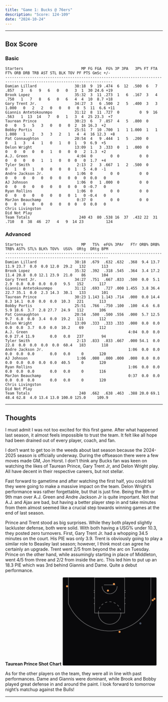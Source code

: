 ```yaml
---
title: "Game 1: Bucks @ 76ers"
description: "Score: 124-109"
date: "2024-10-24"
---
```



---


## Box Score
### Basic 
```
Starters                          MP FG FGA  FG% 3P 3PA   3P% FT FTA   FT% ORB DRB TRB AST STL BLK TOV PF PTS GmSc +/-
----------------------------------------------------------------------------------------------------------------------
Damian Lillard                 38:18  9  19 .474  6  12  .500  6   7  .857   3   6   9   6   0   0   3  1  30 24.6 +19
Brook Lopez                    35:32  3  11 .273  1   6  .167  3   4  .750   1   7   8   6   0   6   4  4  10  8.7 +18
Gary Trent Jr.                 34:27  3   6 .500  2   5  .400  3   3 1.000   0   2   2   0   0   0   0  5  11  6.6 +11
Giannis Antetokounmpo          31:12  8  11 .727  0         0  9  16  .563   1  13  14   7   0   1   3  4  25 23.3  +7
Taurean Prince                 30:23  6   7 .857  4   5  .800  0         0   0   5   5   3   0   0   0  2  16 16.3  +2
Bobby Portis                   25:51  7  10 .700  1   1 1.000  1   1 1.000   1   2   3   3   2   1   4  4  16 12.3  +8
Pat Connaughton                20:54  4   9 .444  1   5  .200  0         0   1   3   4   1   0   1   0  1   9  6.9  +5
Delon Wright                   13:09  1   3 .333  0   1  .000  0         0   0   0   0   0   1   0   0  0   2  1.3  +2
A.J. Green                      4:04  0        0  0         0  0         0   0   0   0   1   1   0   0  0   0  1.7  +4
Tyler Smith                     2:13  2   3 .667  1   2  .500  0         0   1   0   1   0   0   0   0  1   5  4.0  -1
Andre Jackson Jr.               1:06  0        0  0         0  0         0   0   0   0   0   0   0   0  0   0  0.0   0
AJ Johnson                      1:06  0   1 .000  0         0  0         0   0   0   0   0   0   0   0  0   0 -0.7   0
Ryan Rollins                    1:06  0        0  0         0  0         0   0   0   0   0   0   0   0  1   0 -0.4   0
MarJon Beauchamp                0:37  0        0  0         0  0         0   0   0   0   0   0   0   0  0   0  0.0   0
Chris Livingston                                                                                          Did Not Play
Team Totals                      240 43  80 .538 16  37  .432 22  31  .710   8  38  46  27   4   9  14 23          124

```

### Advanced 
```
Starters                          MP   TS%  eFG% 3PAr   FTr ORB% DRB% TRB% AST% STL% BLK% TOV%  USG%  ORtg  DRtg BPM
--------------------------------------------------------------------------------------------------------------------
Damian Lillard                 38:18  .679  .632 .632  .368  9.4 13.7 11.9 23.7  0.0  0.0 12.0  29.2   132       113
Brook Lopez                    35:32  .392  .318 .545  .364  3.4 17.2 11.4 20.8  0.0 12.1 23.9  21.0    86       104
Gary Trent Jr.                 34:27  .751  .667 .833  .500  0.0  5.1  2.9  0.0  0.0  0.0  0.0   9.5   152       117
Giannis Antetokounmpo          31:12  .693  .727 .000 1.455  3.8 36.4 22.7 35.1  0.0  2.3 14.3  30.1   133       101
Taurean Prince                 30:23 1.143 1.143 .714  .000  0.0 14.4  8.3 14.1  0.0  0.0  0.0  10.3   221       113
Bobby Portis                   25:51  .766  .750 .100  .100  4.6  6.8  5.9 18.6  3.7  2.8 27.7  24.9   112       106
Pat Connaughton                20:54  .500  .500 .556  .000  5.7 12.5  9.7  6.8  0.0  3.4  0.0  19.2   111       112
Delon Wright                   13:09  .333  .333 .333  .000  0.0  0.0  0.0  0.0  3.7  0.0  0.0  10.2    69       112
A.J. Green                                             4:04  0.0  0.0  0.0 27.4 11.9       0.0   0.0   237        94
Tyler Smith                     2:13  .833  .833 .667  .000 54.1  0.0 22.8  0.0  0.0  0.0  0.0  60.4   183       118
Andre Jackson Jr.                                      1:06  0.0  0.0  0.0  0.0  0.0       0.0   0.0     0       120
AJ Johnson                      1:06  .000  .000 .000  .000  0.0  0.0  0.0  0.0  0.0  0.0  0.0  40.5     0       120
Ryan Rollins                                           1:06  0.0  0.0  0.0  0.0  0.0       0.0   0.0     0       116
MarJon Beauchamp                                       0:37  0.0  0.0  0.0  0.0  0.0       0.0   0.0     0       120
Chris Livingston                                                                                        Did Not Play
Team Totals                      240  .662  .638 .463  .388 20.0 69.1 48.4 62.8  4.0 13.4 13.0 100.0 125.0     109.9
```
---
## Thoughts

I must admit I was not too excited for this first game. After what happened last season, it almost feels impossible to trust the team. It felt like all hope had been drained out of every player, coach, and fan. 

I don’t want to get too in the weeds about last season because the 2024-2025 season is officially underway. During the offseason there were a few moves made GM, Jon Horst. I don’t think any Bucks fan was keen on watching the likes of Taurean Prince, Gary Trent Jr, and Delon Wright play. All have decent in their respective careers, but not stellar. 

Fast forward to gametime and after watching the first half, you could tell they were going to make a massive impact on the team. Delon Wright’s performance was rather forgettable, but that is just fine. Being the 8th or 9th man over A.J. Green and Andre Jackson Jr is quite important. Not that A.J. and Ajax are bad, but having a better player step in and take minutes from them almost seemed like a crucial step towards winning games at the end of last season. 


Prince and Trent stood as big surprises. While they both played slightly lackluster defense, both were solid. With both having a USG% under 10.3, they posted zero turnovers. First, Gary Trent Jr. had a whopping 34.5 minutes on the court. His PIE was only 3.9. Trent is obviously going to play a similar role to Beasley last season; however, I think most can agree he certainly an upgrade. Trent went 2/5 from beyond the arc on Tuesday. Prince on the other hand, while assumingly starting in place of Middleton, went 4/5 from three and 2/2 from inside the arc. This led him to put up an 18.3 PIE which was 3rd behind Giannis and Dame. Quite a debut performance. 


**Taurean Prince Shot Chart**
<svg preserveAspectRatio="xMaxYMin" viewBox="0 0 431 405.14" width="300" style="margin: auto;"><style></style><rect width="431" height="405.14" rx="4" ry="4" fill="#09090b"></rect><g class="court-g"><line class="shot-chart-court-baseline" x1="0" y1="0" x2="431" y2="0" stroke="#ffffff55"></line><path d="M189.51676575310765,79.68318560073843L182.45933891784432,94.73438768822663L174.20894649806968,109.16619224390261L164.8195316587315,122.88424045741752L154.35248478318016,135.79884023900257L142.87624208722167,147.82555264917374L130.46583816572505,158.8857439820038L117.20241539734879,168.9070998922997L103.17269341502222,177.8240982051922L88.46840211091995,185.57843731678682L73.18568188308603,192.11941738488522L57.4244550450488,197.40427181745378L41.287772508309736,201.39844689148444L24.881140009263223,204.0758276740277L8.3118282858453,205.41890876826952L-8.31182828584516,205.41890876826952L-24.88114000926308,204.0758276740277L-41.28777250830978,201.3984468914844L-57.42445504504876,197.40427181745378L-73.18568188308599,192.11941738488525L-88.4684021109199,185.57843731678685L-103.17269341502218,177.8240982051922L-117.20241539734882,168.90709989229967L-130.46583816572505,158.88574398200376L-142.8762420872216,147.82555264917377L-154.35248478318005,135.79884023900271L-164.81953165873145,122.88424045741758L-174.20894649806965,109.16619224390263L-182.4593389178443,94.73438768822669L-189.51676575310765,79.68318560073847" class="shot-chart-court-3pt-line" transform="translate(215.5, 40.94500000000001)" fill="none" stroke-width="3" stroke="#ffffff55"></path><line class="shot-chart-court-3pt-line" x1="405.14" y1="0" x2="405.14" y2="120.68" stroke-width="3" stroke="#ffffff55"></line><line class="shot-chart-court-3pt-line" x1="25.859999999999985" y1="0" x2="25.859999999999985" y2="120.68" stroke-width="3" stroke="#ffffff55"></line><path d="M51.72,-3.1669366225950553e-15L51.416815144023474,5.591915632886266L50.510815141325686,11.118271167714155L49.01262201357454,16.514275138632875L46.939800705381906,21.71666433269687L44.31665315138772,26.66444549319555L41.17393335829589,31.299610409821543L37.54848684226433,35.56781601189904L33.48281864891614,39.41902149120135L29.02459502054242,42.80807498467437L24.22608455299315,45.6952429387483L19.14354539418037,48.04667594892445L13.8365656687313,49.83480561309421L8.367364861708989,51.03866774584773L2.8000643520378135,51.64414816438012L-2.8000643520378006,51.64414816438012L-8.367364861708978,51.03866774584774L-13.836565668731266,49.83480561309422L-19.14354539418036,48.04667594892446L-24.226084552993118,45.695242938748315L-29.02459502054241,42.808074984674384L-33.48281864891612,39.419021491201356L-37.54848684226431,35.56781601189907L-41.17393335829588,31.29961040982155L-44.31665315138772,26.664445493195565L-46.93980070538189,21.716664332696897L-49.01262201357454,16.514275138632875L-50.510815141325686,11.118271167714132L-51.416815144023474,5.5919156328862565L-51.72,9.500809867785166e-15" class="shot-chart-court-ft-circle-top" transform="translate(215.5, 163.78)" fill="none" stroke-width="3" stroke="#ffffff55"></path><rect class="shot-chart-court-key" x="146.54" y="0" width="137.92000000000002" height="163.78" fill="none" stroke-width="3" stroke="#ffffff55"></rect><path d="M-51.72,-3.1669366225950553e-15L-51.416815144023474,-5.591915632886273L-50.51081514132568,-11.118271167714171L-49.012622013574536,-16.514275138632893L-46.9398007053819,-21.716664332696894L-44.316653151387705,-26.664445493195576L-41.1739333582959,-31.299610409821526L-37.54848684226432,-35.56781601189906L-33.48281864891613,-39.419021491201356L-29.024595020542417,-42.80807498467438L-24.226084552993143,-45.69524293874831L-19.14354539418038,-48.04667594892445L-13.836565668731305,-49.83480561309421L-8.367364861708994,-51.03866774584773L-2.80006435203779,-51.64414816438012L2.8000643520377957,-51.64414816438012L8.367364861708994,-51.03866774584773L13.836565668731295,-49.83480561309421L19.14354539418038,-48.04667594892445L24.226084552993143,-45.69524293874831L29.024595020542417,-42.80807498467438L33.48281864891613,-39.419021491201356L37.54848684226432,-35.56781601189906L41.1739333582959,-31.299610409821526L44.316653151387705,-26.664445493195576L46.9398007053819,-21.716664332696894L49.012622013574536,-16.514275138632893L50.51081514132568,-11.118271167714171L51.416815144023474,-5.591915632886273L51.72,-3.1669366225950553e-15" class="shot-chart-court-ft-circle-bottom" transform="translate(215.5, 163.78)" fill="none" stroke-width="3" stroke="#ffffff55" style="stroke-dasharray: 10, 10;"></path><path d="M34.480000000000004,-2.1112910817300373e-15L34.277876762682325,3.7279437552575114L33.67387676088379,7.412180778476104L32.67508134238303,11.009516759088585L31.293200470254607,14.477776221797914L29.544435434258485,17.776296995463703L27.449288905530597,20.86640693988103L25.032324561509558,23.71187734126603L22.321879099277425,26.279347660800905L19.349730013694952,28.538716656449587L16.150723035328767,30.46349529249887L12.76236359612025,32.031117299282975L9.224377112487534,33.22320374206281L5.578243241139327,34.025778497231826L1.8667095680252093,34.429432109586756L-1.8667095680252006,34.429432109586756L-5.578243241139319,34.025778497231826L-9.224377112487511,33.223203742062815L-12.762363596120242,32.031117299282975L-16.150723035328745,30.463495292498884L-19.349730013694945,28.538716656449594L-22.321879099277417,26.27934766080091L-25.032324561509544,23.71187734126605L-27.449288905530594,20.866406939881035L-29.54443543425848,17.77629699546371L-31.293200470254597,14.477776221797935L-32.67508134238303,11.009516759088585L-33.67387676088379,7.41218077847609L-34.277876762682325,3.7279437552575048L-34.480000000000004,6.3338732451901115e-15" class="shot-chart-court-restricted-area" transform="translate(215.5, 40.94500000000001)" fill="none" stroke-width="3" stroke="#ffffff55"></path><line class="shot-chart-court-key-mark" x1="288.77000000000004" y1="60.34" x2="284.46000000000004" y2="60.34" stroke-width="3" stroke="#ffffff55"></line><line class="shot-chart-court-key-mark" x1="142.23" y1="60.34" x2="146.54" y2="60.34" stroke-width="3" stroke="#ffffff55"></line><line class="shot-chart-court-key-mark" x1="288.77000000000004" y1="68.96000000000001" x2="284.46000000000004" y2="68.96000000000001" stroke-width="3" stroke="#ffffff55"></line><line class="shot-chart-court-key-mark" x1="142.23" y1="68.96000000000001" x2="146.54" y2="68.96000000000001" stroke-width="3" stroke="#ffffff55"></line><line class="shot-chart-court-key-mark" x1="288.77000000000004" y1="94.82000000000001" x2="284.46000000000004" y2="94.82000000000001" stroke-width="3" stroke="#ffffff55"></line><line class="shot-chart-court-key-mark" x1="142.23" y1="94.82000000000001" x2="146.54" y2="94.82000000000001" stroke-width="3" stroke="#ffffff55"></line><line class="shot-chart-court-key-mark" x1="288.77000000000004" y1="120.68" x2="284.46000000000004" y2="120.68" stroke-width="3" stroke="#ffffff55"></line><line class="shot-chart-court-key-mark" x1="142.23" y1="120.68" x2="146.54" y2="120.68" stroke-width="3" stroke="#ffffff55"></line><line class="shot-chart-court-backboard" x1="189.64" y1="34.480000000000004" x2="241.36" y2="34.480000000000004" fill="none" stroke-width="3" stroke="#ffffff55"></line></g><g class="shot-chart-circles"><circle cx="207.742" cy="60.771" r="4.31" opacity="0.95" fill="#FB923C" stroke="#FED7AA" stroke-width="0.6465"></circle><circle cx="421.51800000000003" cy="98.69900000000001" r="4.31" opacity="0.95" fill="#FB923C" stroke="#FED7AA" stroke-width="0.6465"></circle><circle cx="19.826000000000022" cy="40.945" r="4.31" opacity="0.95" fill="#FB923C" stroke="#FED7AA" stroke-width="0.6465"></circle><circle cx="261.186" cy="250.411" r="4.31" opacity="0.95" fill="#FB923C" stroke="#FED7AA" stroke-width="0.6465"></circle><circle cx="413.76" cy="104.733" r="4.31" opacity="0.95" fill="#FB923C" stroke="#FED7AA" stroke-width="0.6465"></circle><circle cx="235.326" cy="30.601" r="4.31" opacity="0.95" fill="#FB923C" stroke="#FED7AA" stroke-width="0.6465"></circle><circle cx="356.868" cy="211.621" r="4.31" opacity="0.95" fill="#64748Baa" stroke="#94A3B8aa" stroke-width="0.6465"></circle></g></svg>

As for the other players on the team, they were all in line with past performances. Dame and Giannis were dominant, while Brook and Bobby played great defense in and around the paint. I look forward to tomorrow night’s matchup against the Bulls!

---